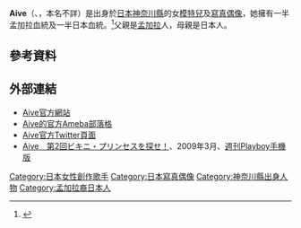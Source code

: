 {{orphan|time=2017-02-06T11:11:45+00:00}}
{{expand|time=2015-03-01}}
{{Infobox model
| name          = Aive
| image         = 
| image_size    = 
| caption       = 
| alt           = 
| birth_name    = 
| birth_date    = {{birth date and age|1991|7|27}}
| birth_place   = {{JPN}}[[神奈川縣|神奈川縣]]
| death_date    = 
| death_place   = 
| other_names   = 
| occupation    = [[模特兒|模特兒]]及[[寫真偶像|寫真偶像]]
| ethnicity     = [[日本人|日本人]]及[[孟加拉人|孟加拉人]]
| height        = {{convert|1.60|m|ftin|0|abbr=on}}<ref name="sn20081008000">[https://web.archive.org/web/20090627085356/http://www.sponichi.co.jp/entertainment/flash/KFullFlash20081008000.html そんなに見ないで…女子高生ハーフアイドルはＥカップ]、2008年10月8日、[[Sponichi|Sponichi Annex]] {{Ja icon}}</ref>
| measurements  ={{convert|88|-|60|-|86|cm}}<ref>[http://www.sponichi.co.jp/gravure/special/ir_2009/ir_aive/index.html すべってもいい！ハーフアイドルは１７歳Ｅカップ] {{Wayback|url=http://www.sponichi.co.jp/gravure/special/ir_2009/ir_aive/index.html |date=20130218064414 }}、2009年5月17日、[[Sponichi|Sponichi Annex寫真偶像報告]] {{Ja icon}}</ref>
}}
'''Aive'''（{{lang-ja|アイヴィ}}、{{bd|1991年|7月27日|catIdx=Aive}}，本名不詳）是出身於[[日本|日本]][[神奈川縣|神奈川縣]]的女[[模特兒|模特兒]]及[[寫真偶像|寫真偶像]]，她擁有一半孟加拉血統及一半日本血統。<ref name="sn20081008000">{{Cite web|url=http://www.sponichi.co.jp/entertainment/flash/KFullFlash20081008000.html|title=『そんなに見ないで…女子高生ハーフアイドルはＥカップ』|date=2008-10-08|publisher=''[[スポニチ|スポニチ]]''|archiveurl=https://web.archive.org/web/20090627085356/http://www.sponichi.co.jp/entertainment/flash/KFullFlash20081008000.html|archivedate=2009-06-27|accessdate=2018-10-09|dead-url=yes}}</ref>父親是[[孟加拉|孟加拉]]人，母親是日本人。

==參考資料==
{{reflist}}

==外部連結==
*[https://web.archive.org/web/20130309072124/http://aive.jp/ Aive官方網站] {{Ja icon}}
*[http://ameblo.jp/aive-blog/ Aive的官方Ameba部落格]{{Wayback|url=http://ameblo.jp/aive-blog/ |date=20130313051259 }} {{Ja icon}}
*[http://twitter.com/Aive_tw Aive官方Twitter頁面]{{Wayback|url=http://twitter.com/Aive_tw |date=20141004113352 }} {{Ja icon}}
*[https://web.archive.org/web/20120712180421/http://shupure-net.shueisha.co.jp/bikini/bikini02/01.html Aive　第2回ビキニ・プリンセスを探せ！]、2009年3月、[[週刊Playboy|週刊Playboy手機版]] {{Ja icon}}

{{Japan-bio-stub}}

{{DEFAULTSORT:Aive}}
[[Category:日本女性創作歌手|Category:日本女性創作歌手]]
[[Category:日本寫真偶像|Category:日本寫真偶像]]
[[Category:神奈川縣出身人物|Category:神奈川縣出身人物]]
[[Category:孟加拉裔日本人|Category:孟加拉裔日本人]]